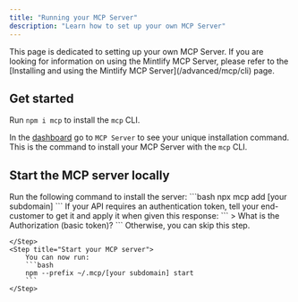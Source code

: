 ```yaml
---
title: "Running your MCP Server"
description: "Learn how to set up your own MCP Server"
---
```

<Tip>
    This page is dedicated to setting up your own MCP Server. If you are looking for information on using the Mintlify MCP Server, please refer to the [Installing and using the Mintlify MCP Server](/advanced/mcp/cli) page.
</Tip>

## Get started
Run `npm i mcp` to install the `mcp` CLI.

In the [dashboard](https://dashboard.mintlify.com/products/mcp) go to `MCP Server` to see your unique installation command. This is the command to install your MCP Server with the `mcp` CLI.

## Start the MCP server locally
<Steps>
    <Step title="Install the server through the CLI">
        Run the following command to install the server:
        ```bash
        npx mcp add [your subdomain]
        ```
    </Step>
    <Step title="Add the authentication token if applicable">
        If your API requires an authentication token, tell your end-customer to get it and apply it when given this response:
        ```
        > What is the Authorization (basic token)?
        ```
        Otherwise, you can skip this step.
        
    </Step>
    <Step title="Start your MCP server">
        You can now run:
        ```bash
        npm --prefix ~/.mcp/[your subdomain] start
        ```
    </Step>
</Steps>
